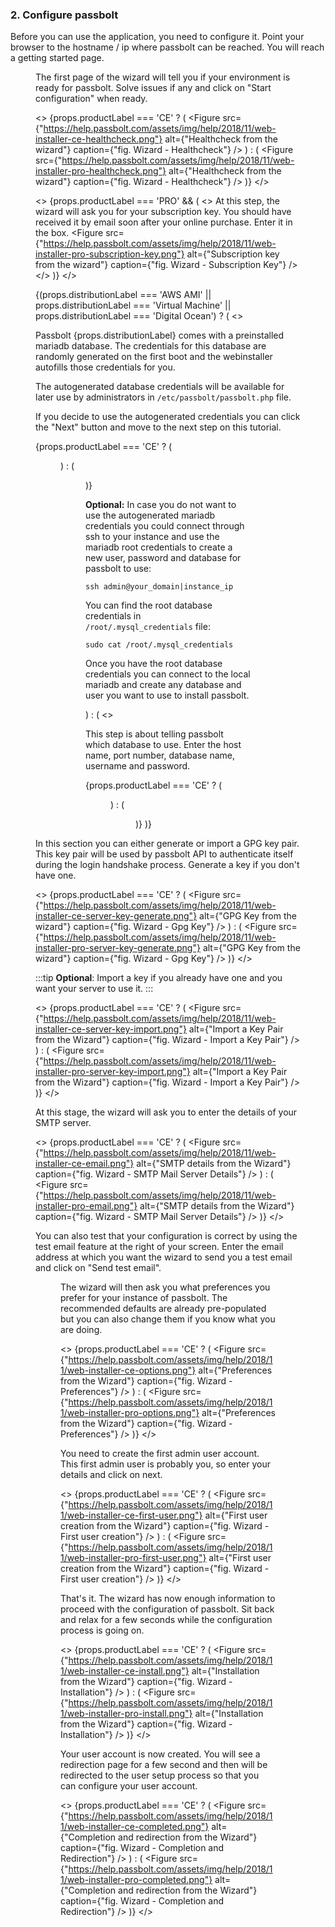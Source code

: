 
<h3>2. Configure passbolt</h3>

Before you can use the application, you need to configure it. Point your browser to the hostname / ip where passbolt
can be reached. You will reach a getting started page.

<Figure src="https://help.passbolt.com/assets/img/help/2021/02/web-installer-getting-started.png" alt="Passbolt welcome page before configuration" caption="fig. Passbolt welcome page before configuration" />

<Counter chapter={2} resetCounter={true} title="Healthcheck" />

The first page of the wizard will tell you if your environment is ready for passbolt. Solve issues if any and click on
"Start configuration" when ready.

<>
{props.productLabel === 'CE' ? (
    <Figure src={"https://help.passbolt.com/assets/img/help/2018/11/web-installer-ce-healthcheck.png"} alt={"Healthcheck from the wizard"} caption={"fig. Wizard - Healthcheck"} />
) : (
    <Figure src={"https://help.passbolt.com/assets/img/help/2018/11/web-installer-pro-healthcheck.png"} alt={"Healthcheck from the wizard"} caption={"fig. Wizard - Healthcheck"} />
)}
</>

<>
    {props.productLabel === 'PRO' && (
        <>
            <Counter chapter={2} title="Subscription Key" />
            <span>At this step, the wizard will ask you for your subscription key. You should have received it by email soon after your online purchase. Enter it in the box.</span>
            <Figure src={"https://help.passbolt.com/assets/img/help/2018/11/web-installer-pro-subscription-key.png"} alt={"Subscription key from the wizard"} caption={"fig. Wizard - Subscription Key"} />
        </>
    )}
</>

<div>
    {(props.distributionLabel === 'AWS AMI' || props.distributionLabel === 'Virtual Machine' || props.distributionLabel === 'Digital Ocean') ? (
        <>
            <Counter chapter={2} title="Database" />
            <p>Passbolt {props.distributionLabel} comes with a preinstalled mariadb database. The credentials for this database are randomly generated on the first boot and the webinstaller autofills those credentials for you.</p>
            <p>The autogenerated database credentials will be available for later use by administrators in <code>/etc/passbolt/passbolt.php</code> file.</p>
            <p>If you decide to use the autogenerated credentials you can click the "Next" button and move to the next step on this tutorial.</p>
            {props.productLabel === 'CE' ? (
                <Figure src={"https://help.passbolt.com/assets/img/help/2021/02/web-installer-ce-database.png"} alt={"Database from the wizard"} caption={"fig. Wizard - Database"} />
            ) : (
                <Figure src={"https://help.passbolt.com/assets/img/help/2021/02/web-installer-pro-database.png"} alt={"Database from the wizard"} caption={"fig. Wizard - Database"} />
            )}
            <p><b>Optional:</b> In case you do not want to use the autogenerated mariadb
                credentials you could connect through ssh to your instance
                and use the mariadb root credentials to create a new
                user, password and database for passbolt to use:</p>
            <pre><code className="language-bash">ssh admin@your_domain|instance_ip</code></pre>
            <p>You can find the root database credentials in <code>/root/.mysql_credentials</code> file:</p>
            <pre><code className="language-bash">sudo cat /root/.mysql_credentials</code></pre>
            <p>Once you have the root database credentials you can connect to the local mariadb
                and create any database and user you want to use to install passbolt.
            </p>
        </>
    ) : (
        <>
            <Counter chapter={2} title="Database" />
            <p>This step is about telling passbolt which database to use. Enter the host name, port number, database name, username and password.</p>
            {props.productLabel === 'CE' ? (
                <Figure src={"https://help.passbolt.com/assets/img/help/2021/02/web-installer-ce-database.png"} alt={"Database from the wizard"} caption={"fig. Wizard - Database"} />
            ) : (
                <Figure src={"https://help.passbolt.com/assets/img/help/2021/02/web-installer-pro-database.png"} alt={"Database from the wizard"} caption={"fig. Wizard - Database"} />
            )}
        </>
    )}
</div>




<Counter chapter={2} title="GPG Key" />

In this section you can either generate or import a GPG key pair. This key pair will be used by passbolt API to authenticate itself during the login handshake process.
Generate a key if you don't have one.

<>
    {props.productLabel === 'CE' ? (
        <Figure src={"https://help.passbolt.com/assets/img/help/2018/11/web-installer-ce-server-key-generate.png"} alt={"GPG Key from the wizard"} caption={"fig. Wizard - Gpg Key"} />
    ) : (
        <Figure src={"https://help.passbolt.com/assets/img/help/2018/11/web-installer-pro-server-key-generate.png"} alt={"GPG Key from the wizard"} caption={"fig. Wizard - Gpg Key"} />
    )}
</>

:::tip
**Optional**: Import a key if you already have one and you want your server to use it.
:::

<GpgKeyGeneration />

<>
    {props.productLabel === 'CE' ? (
        <Figure src={"https://help.passbolt.com/assets/img/help/2018/11/web-installer-ce-server-key-import.png"} alt={"Import a Key Pair from the Wizard"} caption={"fig. Wizard - Import a Key Pair"} />
    ) : (
        <Figure src={"https://help.passbolt.com/assets/img/help/2018/11/web-installer-pro-server-key-import.png"} alt={"Import a Key Pair from the Wizard"} caption={"fig. Wizard - Import a Key Pair"} />
    )}
</>

<Counter chapter={2} title="Mail Server (SMTP)" />

At this stage, the wizard will ask you to enter the details of your SMTP server.

<>
    {props.productLabel === 'CE' ? (
        <Figure src={"https://help.passbolt.com/assets/img/help/2018/11/web-installer-ce-email.png"} alt={"SMTP details from the Wizard"} caption={"fig. Wizard -  SMTP Mail Server Details"} />
    ) : (
        <Figure src={"https://help.passbolt.com/assets/img/help/2018/11/web-installer-pro-email.png"} alt={"SMTP details from the Wizard"} caption={"fig. Wizard - SMTP Mail Server Details"} />
    )}
</>

You can also test that your configuration is correct by using the test email feature at the right of your screen. Enter the email address at which you want the wizard to send you a test email and click on "Send test email".

<Figure src={"https://help.passbolt.com/assets/img/help/2018/04/wizard-test-email.png"} alt={"Test smtp settings from the Wizard"} caption={"fig. Wizard - Test SMTP Settings"} size={{ width: '512px', height: 'auto' }} />

<Counter chapter={2} title="Preferences" />

The wizard will then ask you what preferences you prefer for your instance of passbolt. The recommended defaults are already pre-populated but you can also change them if you know what you are doing.

<>
    {props.productLabel === 'CE' ? (
        <Figure src={"https://help.passbolt.com/assets/img/help/2018/11/web-installer-ce-options.png"} alt={"Preferences from the Wizard"} caption={"fig. Wizard -  Preferences"} />
    ) : (
        <Figure src={"https://help.passbolt.com/assets/img/help/2018/11/web-installer-pro-options.png"} alt={"Preferences from the Wizard"} caption={"fig. Wizard - Preferences"} />
    )}
</>

<Counter chapter={2} title="First User Creation" />

You need to create the first admin user account. This first admin user is probably you, so enter your details and click on next.

<>
    {props.productLabel === 'CE' ? (
        <Figure src={"https://help.passbolt.com/assets/img/help/2018/11/web-installer-ce-first-user.png"} alt={"First user creation from the Wizard"} caption={"fig. Wizard -  First user creation"} />
    ) : (
        <Figure src={"https://help.passbolt.com/assets/img/help/2018/11/web-installer-pro-first-user.png"} alt={"First user creation from the Wizard"} caption={"fig. Wizard - First user creation"} />
    )}
</>

<Counter chapter={2} title="Installation" />

That's it. The wizard has now enough information to proceed with the configuration of passbolt. Sit back and relax for a few seconds while the configuration process is going on.

<>
    {props.productLabel === 'CE' ? (
        <Figure src={"https://help.passbolt.com/assets/img/help/2018/11/web-installer-ce-install.png"} alt={"Installation from the Wizard"} caption={"fig. Wizard -  Installation"} />
    ) : (
        <Figure src={"https://help.passbolt.com/assets/img/help/2018/11/web-installer-pro-install.png"} alt={"Installation from the Wizard"} caption={"fig. Wizard - Installation"} />
    )}
</>

Your user account is now created. You will see a redirection page for a few second and then will be redirected to the user setup process so that you can configure your user account.

<>
    {props.productLabel === 'CE' ? (
        <Figure src={"https://help.passbolt.com/assets/img/help/2018/11/web-installer-ce-completed.png"} alt={"Completion and redirection from the Wizard"} caption={"fig. Wizard -  Completion and Redirection"} />
    ) : (
        <Figure src={"https://help.passbolt.com/assets/img/help/2018/11/web-installer-pro-completed.png"} alt={"Completion and redirection from the Wizard"} caption={"fig. Wizard - Completion and Redirection"} />
    )}
</>